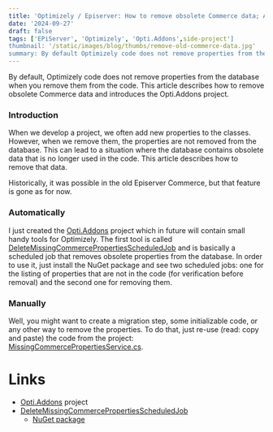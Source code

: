 ```yaml
---
title: 'Optimizely / Episerver: How to remove obsolete Commerce data; Also, introducing the Opti.Addons project'
date: '2024-09-27'
draft: false
tags: ['EPiServer', 'Optimizely', 'Opti.Addons',side-project']
thumbnail: '/static/images/blog/thumbs/remove-old-commerce-data.jpg'
summary: By default Optimizely code does not remove properties from the database when you remove them from the code - This article describes how to remove obsolete Commerce data and introduces the Opti.Addons project.
---
```


By default, Optimizely code does not remove properties from the database when you remove them from the code. This article describes how to remove obsolete Commerce data and introduces the Opti.Addons project.

### Introduction

When we develop a project, we often add new properties to the classes. However, when we remove them, the properties are not removed from the database. This can lead to a situation where the database contains obsolete data that is no longer used in the code. This article describes how to remove that data.

Historically, it was possible in the old Episerver Commerce, but that feature is gone as for now.

### Automatically

I just created the [Opti.Addons](https://github.com/Opti-Addons) project which in future will contain small handy tools for Optimizely. The first tool is called [DeleteMissingCommercePropertiesScheduledJob](https://github.com/Opti-Addons/Opti.Addons.DeleteMissingCommercePropertiesScheduledJob) and is basically a scheduled job that removes obsolete properties from the database. In order to use it, just install the NuGet package and see two scheduled jobs: one for the listing of properties that are not in the code (for verification before removal) and the second one for removing them.

### Manually

Well, you might want to create a migration step, some initializable code, or any other way to remove the properties. To do that, just re-use (read: copy and paste) the code from the project: [MissingCommercePropertiesService.cs](https://github.com/Opti-Addons/Opti.Addons.DeleteMissingCommercePropertiesScheduledJob/blob/main/MissingCommercePropertiesService.cs).

# Links

* [Opti.Addons](https://github.com/Opti-Addons) project
* [DeleteMissingCommercePropertiesScheduledJob](https://github.com/Opti-Addons/Opti.Addons.DeleteMissingCommercePropertiesScheduledJob)
    * [NuGet package](https://www.nuget.org/packages/Opti.Addons.DeleteMissingCommercePropertiesScheduledJob)